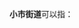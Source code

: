 '''小市街道'''可以指：
{{PRC admin/disambig|32/01/07/006/000|51/05/04/001/000}}
{{disambig|cat=四字乡级行政区划消歧义}}